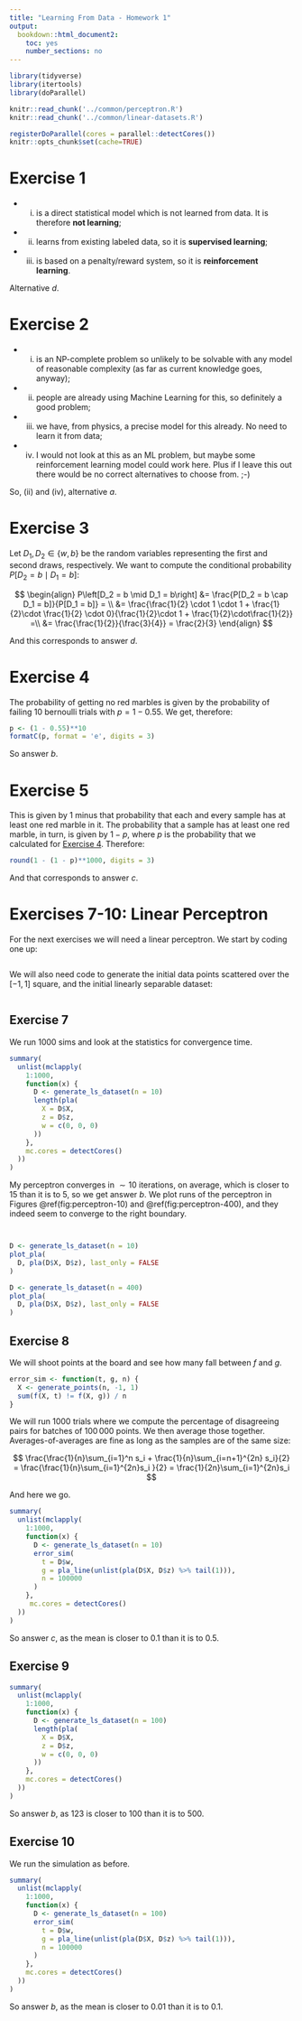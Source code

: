 ```yaml
---
title: "Learning From Data - Homework 1"
output: 
  bookdown::html_document2:
    toc: yes
    number_sections: no
---
```

```r
library(tidyverse)
library(itertools)
library(doParallel)
```

```r
knitr::read_chunk('../common/perceptron.R')
knitr::read_chunk('../common/linear-datasets.R')
```

```r
registerDoParallel(cores = parallel::detectCores())
knitr::opts_chunk$set(cache=TRUE)
```

# Exercise 1

* (i) is a direct statistical model which is not learned from data. It is therefore **not learning**;
* (ii) learns from existing labeled data, so it is **supervised learning**;
* (iii) is based on a penalty/reward system, so it is **reinforcement learning**.

Alternative $d$.

# Exercise 2

* (i) is an NP-complete problem so unlikely to be solvable with any model of reasonable complexity (as far as current knowledge goes, anyway);
* (ii) people are already using Machine Learning for this, so definitely a good problem;
* (iii) we have, from physics, a precise model for this already. No need to learn it from data;
* (iv) I would not look at this as an ML problem, but maybe some reinforcement learning model could work here. Plus if I leave this out there would be no correct alternatives to choose from. ;-)

So, (ii) and (iv), alternative $a$.

# Exercise 3

Let $D_1, D_2 \in \{w, b\}$ be the random variables representing the first and second draws, respectively. We want to compute the conditional probability $P[D_2 = b \mid D_1 = b]$:

$$
\begin{align}
P\left[D_2 = b \mid D_1 = b\right] &= \frac{P[D_2 = b \cap D_1 = b]}{P[D_1 = b]} = \\
&= \frac{\frac{1}{2} \cdot 1 \cdot 1 + \frac{1}{2}\cdot \frac{1}{2} \cdot 0}{\frac{1}{2}\cdot 1 + \frac{1}{2}\cdot\frac{1}{2}} =\\ 
&= \frac{\frac{1}{2}}{\frac{3}{4}} = \frac{2}{3}
\end{align}
$$

And this corresponds to answer $d$.

# Exercise 4 {#sec:exercise-4}

The probability of getting no red marbles is given by the probability of failing $10$ bernoulli trials with $p = 1 - 0.55$. We get, therefore:

```r
p <- (1 - 0.55)**10
formatC(p, format = 'e', digits = 3)
```

So answer $b$.

# Exercise 5

This is given by $1$ minus that probability that each and every sample has at least one red marble in it. The probability that a sample has at least one red marble, in turn, is given by $1 - p$, where $p$ is the probability that we calculated for [Exercise 4](#sec:exercise-4). Therefore:

```r
round(1 - (1 - p)**1000, digits = 3)
```

And that corresponds to answer $c$.

# Exercises 7-10: Linear Perceptron

For the next exercises we will need a linear perceptron. We start by coding one up:

```r
```

We will also need code to generate the initial data points scattered over the $[-1, 1]$ square, and the initial linearly separable dataset:

```r
```

## Exercise 7

We run $1000$ sims and look at the statistics for convergence time.

```r
summary(
  unlist(mclapply(
    1:1000,
    function(x) {
      D <- generate_ls_dataset(n = 10)  
      length(pla(
        X = D$X, 
        z = D$z, 
        w = c(0, 0, 0)
      ))
    },
    mc.cores = detectCores()
  ))
)
```

My perceptron converges in $\sim 10$ iterations, on average, which is closer to $15$ than it is to $5$, so we get answer $b$. We plot runs of the perceptron in Figures \@ref(fig:perceptron-10) and \@ref(fig:perceptron-400), and they indeed seem to converge to the right boundary.

```r
```

```r
```

```r
D <- generate_ls_dataset(n = 10)
plot_pla(
  D, pla(D$X, D$z), last_only = FALSE
)
```

```r
D <- generate_ls_dataset(n = 400)
plot_pla(
  D, pla(D$X, D$z), last_only = FALSE
)
```

## Exercise 8

We will shoot points at the board and see how many fall between $f$ and $g$.

```r
error_sim <- function(t, g, n) {
  X <- generate_points(n, -1, 1)
  sum(f(X, t) != f(X, g)) / n
}
```

We will run $1000$ trials where we compute the percentage of disagreeing pairs for batches of $100\,000$ points. We then average those together. Averages-of-averages are fine as long as the samples are of the same size:

$$
\frac{\frac{1}{n}\sum_{i=1}^n s_i + \frac{1}{n}\sum_{i=n+1}^{2n} s_i}{2} = \frac{\frac{1}{n}\sum_{i=1}^{2n}s_i }{2}
 = \frac{1}{2n}\sum_{i=1}^{2n}s_i 
$$

And here we go.

```r
summary(
  unlist(mclapply(
    1:1000,
    function(x) {
      D <- generate_ls_dataset(n = 10) 
      error_sim(
        t = D$w, 
        g = pla_line(unlist(pla(D$X, D$z) %>% tail(1))), 
        n = 100000
      )
    },
     mc.cores = detectCores()
  ))
)
```

So answer $c$, as the mean is closer to $0.1$ than it is to $0.5$.

## Exercise 9

```r
summary(
  unlist(mclapply(
    1:1000,
    function(x) {
      D <- generate_ls_dataset(n = 100)  
      length(pla(
        X = D$X, 
        z = D$z, 
        w = c(0, 0, 0)
      ))
    },
    mc.cores = detectCores()
  ))
)
```

So answer $b$, as $123$ is closer to $100$ than it is to $500$.

## Exercise 10

We run the simulation as before.

```r
summary(
  unlist(mclapply(
    1:1000,
    function(x) {
      D <- generate_ls_dataset(n = 100) 
      error_sim(
        t = D$w, 
        g = pla_line(unlist(pla(D$X, D$z) %>% tail(1))), 
        n = 100000
      )
    },
    mc.cores = detectCores()
  ))
)
```

So answer $b$, as the mean is closer to $0.01$ than it is to $0.1$.
